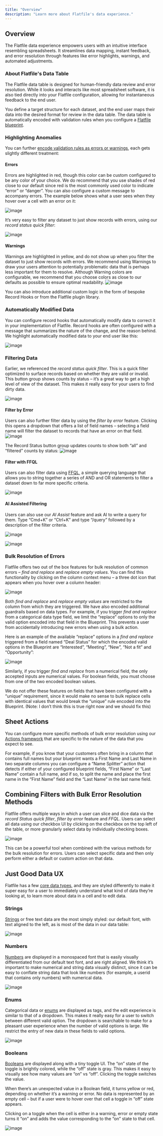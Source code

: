 ```yaml
---
title: "Overview"
description: "Learn more about Flatfile's data experience."
---
```


## Overview

The Flatfile data experience empowers users with an intuitive interface resembling spreadsheets. It streamlines data mapping, instant feedback, and error resolution through features like error highlights, warnings, and automated adjustments.

### About Flatfile's Data Table

The Flatfile data table is designed for human-friendly data review and error resolution. While it looks and interacts like most spreadsheet software, it is also tied directly into your Flatfile configuration, allowing for instantaneous feedback to the end user.

You define a target structure for each dataset, and the end user maps their data into the desired format for review in the data table. The data table is automatically encoded with validation rules when you configure a [Flatfile blueprint](https://flatfile.com/docs/blueprint/overview).

### Highlighting Anomalies

You can further [encode validation rules as errors or warnings](https://flatfile.com/docs/guides/handling-data#flatfilerecord-validate), each gets slightly different treatment:

#### Errors

Errors are highlighted in red, though this color can be custom configured to be any color of your choice. We do recommend that you use shades of red close to our default since red is the most commonly used color to indicate “error” or “danger”. You can also configure a custom message to accompany errors. The example below shows what a user sees when they hover over a cell with an error on it:

![image](../images/data-experience/1_Errors.png)

It’s very easy to filter any dataset to just show records with errors, using our *record status quick filter*:

![image](../images/data-experience/2_Record_status_filters.png)

#### Warnings

Warnings are highlighted in yellow, and do not show up when you filter the dataset to just show records with errors. We recommend using Warnings to draw your users attention to potentially problematic data that is perhaps less important for them to resolve. Although Warning colors are configurable, we recommend that you choose colors as close to our defaults as possible to ensure optimal readability.
![image](../images/data-experience/3_Warnings.png)

​​You can also introduce additional custom logic in the form of bespoke Record Hooks or from the Flatfile plugin library.

### Automatically Modified Data

You can configure record hooks that automatically modify data to correct it in your implementation of Flatfile. Record hooks are often configured with a message that summarizes the nature of the change, and the reason behind. We highlight automatically modified data to your end user like this:

![image](../images/data-experience/4_Automatically_modified_data.png)

### Filtering Data

Earlier, we referenced the *record status quick filter*. This is a quick filter optimized to surface records based on whether they are valid or invalid. This button group shows counts by status – it’s a great way to get a high level of view of the dataset. This makes it really easy for your users to find dirty data.

![image](../images/data-experience/5_Record_status_filters.png)

#### Filter by Error

Users can also further filter data by using the *filter by error* feature. Clicking this opens a dropdown that offers a list of field names – selecting a field name will filter the dataset to records that have an error on that field.
![image](../images/data-experience/6_Filter_by_error.png)

The Record Status button group updates counts to show both “all” and “filtered” counts by status:
![image](../images/data-experience/7_filtered_button_group.png)

#### Filter with FFQL

Users can also filter data using [FFQL](https://flatfile.com/docs/developer-tools/flatfile_query_language), a simple querying language that allows you to string together a series of AND and OR statements to filter a dataset down to far more specific criteria.

![image](../images/data-experience/8_FFQL.png)

#### AI Assisted Filtering

Users can also use our *AI Assist* feature and ask AI to write a query for them. Type “Cmd+K” or “Ctrl+K” and type “/query” followed by a description of the filter criteria.

![image](../images/data-experience/9_AI_assist.png)

![image](../images/data-experience/10_AI_assist_query.png)

### Bulk Resolution of Errors

Flatfile offers two out of the box features for bulk resolution of common errors – *find and replace* and *replace empty values*. You can find this functionality by clicking on the column context menu – a three dot icon that appears when you hover over a column header:

![image](../images/data-experience/11_column_context_menu.png)

Both *find and replace* and *replace empty values* are restricted to the column from which they are triggered. We have also encoded additional guardrails based on data types. For example, if you trigger *find and replace* from a categorical data type field, we limit the “replace” options to only the valid option encoded into that field in the Blueprint. This prevents a user from accidentally introducing new errors when using a bulk action.

Here is an example of the available “replace” options in a *find and replace* triggered from a field named “Deal Status” for which the encoded valid options in the Blueprint are “Interested”, “Meeting”, “New”, “Not a fit” and “Opportunity”:

![image](../images/data-experience/12_find_and_replace-categorical.png)

Similarly, if you trigger *find and replace* from a numerical field, the only accepted inputs are numerical values. For boolean fields, you must choose from one of the two encoded boolean values.

We do not offer these features on fields that have been configured with a “unique” requirement, since it would make no sense to bulk replace cells with identical values that would break the “unique” rule encoded into the Blueprint. (Note: I don’t think this is true right now and we should fix this)

## Sheet Actions

You can configure more specific methods of bulk error resolution using our [Actions framework](https://flatfile.com/docs/guides/actions) that are specific to the nature of the data that you expect to see.

For example, if you know that your customers often bring in a column that contains full names but your blueprint wants a First Name and Last Name in two separate columns you can configure a “Name Splitter” action that detects if either of your configured blueprint fields, “First Name” or “Last Name” contain a full name, and if so, to split the name and place the first name in the “First Name” field and the “Last Name” in the last name field.

## Combining Filters with Bulk Error Resolution Methods

Flatfile offers multiple ways in which a user can slice and dice data via the *record Status quick filter*, *filter by error* feature and *FFQL*. Users can select all data using our checkbox UI by clicking on the checkbox on the top left of the table, or more granularly select data by individually checking boxes.

![image](../images/data-experience/13_Filters_checkbox.png)

This can be a powerful tool when combined with the various methods for the bulk resolution for errors. Users can select specific data and then only perform either a default or custom action on that data.

## Just Good Data UX

Flatfile has a few [core data types](https://flatfile.com/docs/blueprint/field-types), and they are styled differently to make it super easy for a user to immediately understand what kind of data they’re looking at, to learn more about data in a cell and to edit data.

### Strings

[Strings](https://flatfile.com/docs/blueprint/field-types#string-default) or free text data are the most simply styled: our default font, with text aligned to the left, as is most of the data in our data table:

![image](../images/data-experience/14_string.png)

### Numbers

[Numbers](https://flatfile.com/docs/blueprint/field-types#number) are displayed in a monospaced font that is easily visually differentiated from our default text font, and are right aligned. We think it’s important to make numerical and string data visually distinct, since it can be easy to conflate string data that look like numbers (for example, a userid that contains only numbers) with numerical data.

![image](../images/data-experience/15_number.png)

### Enums

Categorical data or [enums](https://flatfile.com/docs/blueprint/field-types#enum) are displayed as tags, and the edit experience is similar to that of a dropdown. This makes it really easy for a user to switch between different valid option. The dropdown is searchable to make for a pleasant user experience when the number of valid options is large. We restrict the entry of new data in these fields to valid options.

![image](../images/data-experience/16_enum.png)

### Booleans

[Booleans](https://flatfile.com/docs/blueprint/field-types#boolean) are displayed along with a tiny toggle UI. The “on” state of the toggle is brightly colored, while the “off” state is gray. This makes it easy to visually see how many values are “on” vs “off”. Clicking the toggle switches the value.

When there’s an unexpected value in a Boolean field, it turns yellow or red, depending on whether it’s a warning or error. No data is represented by an empty cell – but if a user were to hover over that cell a toggle in “off” state appears.

Clicking on a toggle when the cell is either in a warning, error or empty state turns it “on” and adds the value corresponding to the “on” state to that cell.

![image](../images/data-experience/17_boolean.png)
